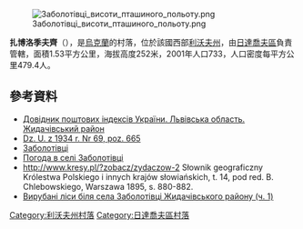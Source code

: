 {{coord|49|19|34|N|24|10|25|E|scale:100000|display=title}}

[[Image:Заболотівці_висоти_пташиного_польоту.png|right]]

'''扎博洛季夫齊'''（{{lang-uk|Заболотівці}}），是[[烏克蘭|烏克蘭]]的村落，位於該國西部[[利沃夫州|利沃夫州]]，由[[日達喬夫區|日達喬夫區]]負責管轄，面積1.53平方公里，海拔高度252米，2001年人口733，人口密度每平方公里479.4人。

==參考資料==
*[http://www.uaidx.com/13/282/index Довідник поштових індексів України. Львівська область. Жидачівський район] {{Wayback|url=http://www.uaidx.com/13/282/index |date=20160909184734 }}
* [http://isap.sejm.gov.pl/DetailsServlet?id=WDU19340690665 Dz. U. z 1934 r. Nr 69, poz. 665] {{Wayback|url=http://isap.sejm.gov.pl/DetailsServlet?id=WDU19340690665 |date=20160306202426 }}
* [http://gnizdichiv.at.ua/index/zabolotivci/0-164 Заболотівці] {{Wayback|url=http://gnizdichiv.at.ua/index/zabolotivci/0-164 |date=20161110025708 }}
* [http://weather.in.ua/ua/l'vovskaja/8022 Погода в селі Заболотівці] {{Wayback|url=http://weather.in.ua/ua/l'vovskaja/8022 |date=20111221154629 }}
* http://www.kresy.pl/?zobacz/zydaczow-2 Słownik geograficzny Królestwa Polskiego i innych krajów słowiańskich, t. 14, pod red. B. Chlebowskiego, Warszawa 1895, s. 880-882.
* [https://www.youtube.com/watch?v=X6-J7mqCxAE Вирубані ліси біля села Заболотівці Жидачівського району (ч. 1)]

{{DEFAULTSORT:Заболотівці}}
[[Category:利沃夫州村落|Category:利沃夫州村落]]
[[Category:日達喬夫區村落|Category:日達喬夫區村落]]


{{Lviv-geo-stub}}
